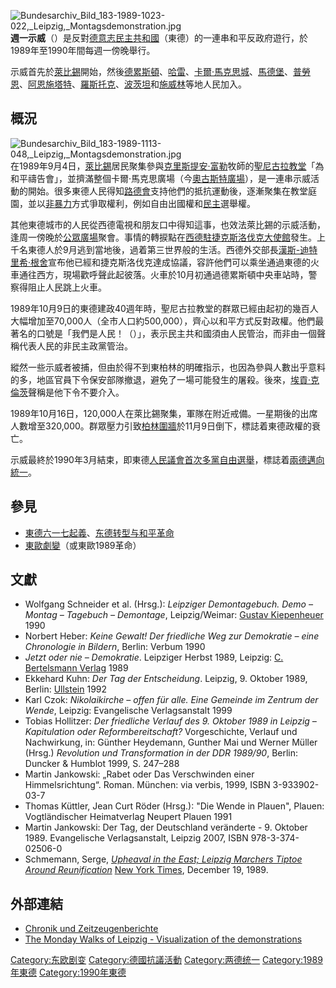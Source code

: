 [[File:Bundesarchiv_Bild_183-1989-1023-022,_Leipzig,_Montagsdemonstration.jpg|thumb]]
'''週一示威'''（{{lang-de|Montagsdemonstrationen}}）是反對[[德意志民主共和國|德意志民主共和國]]（東德）的一連串和平反政府遊行，於1989年至1990年間每週一傍晚舉行。

示威首先於[[萊比錫|萊比錫]]開始，然後[[德累斯頓|德累斯頓]]、[[哈雷|哈雷]]、[[凱姆尼茲|卡爾·馬克思城]]、[[馬德堡|馬德堡]]、[[普勞恩|普勞恩]]、[[阿恩施塔特|阿恩施塔特]]、[[羅斯托克|羅斯托克]]、[[波茨坦|波茨坦]]和[[施威林|施威林]]等地人民加入。

== 概況 ==
[[File:Bundesarchiv_Bild_183-1989-1113-048,_Leipzig,_Montagsdemonstration.jpg|thumb]]
在1989年9月4日，[[萊比錫|萊比錫]]居民聚集參與[[克里斯提安·富勒|克里斯提安·富勒]]牧師的[[聖尼古拉教堂_(萊比錫)|聖尼古拉教堂]]「為和平禱告會」，並擠滿整個卡爾·馬克思廣場（今[[奧古斯特廣場_(萊比錫)|奧古斯特廣場]]），是一連串示威活動的開始。很多東德人民得知[[路德會|路德會]]支持他們的抵抗運動後，逐漸聚集在教堂庭園，並以[[非暴力|非暴力]]方式爭取權利，例如自由出國權和[[民主|民主]]選舉權。

其他東德城市的人民從西德電視和朋友口中得知這事，也效法萊比錫的示威活動，逢周一傍晚於[[廣場|公眾廣場]]聚會。事情的轉捩點在[[德國駐捷克大使館|西德駐捷克斯洛伐克大使館]]發生。上千名東德人於9月逃到當地後，過着第三世界般的生活。西德外交部長[[漢斯-迪特里希·根舍|漢斯-迪特里希·根舍]]宣布他已經和捷克斯洛伐克達成協議，容許他們可以乘坐通過東德的火車通往西方，現場歡呼聲此起彼落。火車於10月初通過德累斯頓中央車站時，警察得阻止人民跳上火車。

1989年10月9日的東德建政40週年時，聖尼古拉教堂的群眾已經由起初的幾百人大幅增加至70,000人（全市人口約500,000），齊心以和平方式反對政權。他們最著名的口號是「我們是人民！（''{{lang|de|Wir sind das Volk!}}''）」，表示民主共和國須由人民管治，而非由一個聲稱代表人民的非民主政黨管治。

縱然一些示威者被捕，但由於得不到東柏林的明確指示，也因為參與人數出乎意料的多，地區官員下令保安部隊撤退，避免了一場可能發生的屠殺。後來，[[埃貢·克倫茨|埃貢·克倫茨]]聲稱是他下令不要介入。

1989年10月16日，120,000人在萊比錫聚集，軍隊在附近戒備。一星期後的出席人數增至320,000。群眾壓力引致[[柏林圍牆|柏林圍牆]]於11月9日倒下，標誌着東德政權的衰亡。

示威最終於1990年3月結束，即東德[[人民議會|人民議會]][[1990年東德大選|首次多黨自由選舉]]，標誌着[[兩德統一|兩德邁向統一]]。

==參見==
* [[東德六一七事件|東德六一七起義]]、[[东德转型与和平革命|东德转型与和平革命]]
* [[東歐劇變|東歐劇變]]（或東歐1989革命）

== 文獻 ==
* Wolfgang Schneider et al. (Hrsg.): ''Leipziger Demontagebuch. Demo – Montag – Tagebuch – Demontage'', Leipzig/Weimar: [[Gustav_Kiepenheuer|Gustav Kiepenheuer]] 1990
* Norbert Heber: ''Keine Gewalt! Der friedliche Weg zur Demokratie – eine Chronologie in Bildern'', Berlin: Verbum 1990
* ''Jetzt oder nie – Demokratie''. Leipziger Herbst 1989, Leipzig: [[C._Bertelsmann_Verlag|C. Bertelsmann Verlag]] 1989
* Ekkehard Kuhn: ''Der Tag der Entscheidung''. Leipzig, 9. Oktober 1989, Berlin: [[Ullstein_Verlag|Ullstein]] 1992
* Karl Czok: ''Nikolaikirche – offen für alle. Eine Gemeinde im Zentrum der Wende'', Leipzig: Evangelische Verlagsanstalt 1999
* Tobias Hollitzer: ''Der friedliche Verlauf des 9. Oktober 1989 in Leipzig – Kapitulation oder Reformbereitschaft?'' Vorgeschichte, Verlauf und Nachwirkung, in: Günther Heydemann, Gunther Mai und Werner Müller (Hrsg.) ''Revolution und Transformation in der DDR 1989/90'', Berlin: Duncker & Humblot 1999, S. 247–288
* Martin Jankowski: „Rabet oder Das Verschwinden einer Himmelsrichtung“. Roman. München: via verbis, 1999, ISBN 3-933902-03-7
* Thomas Küttler, Jean Curt Röder (Hrsg.): "Die Wende in Plauen", Plauen: Vogtländischer Heimatverlag Neupert Plauen 1991
* Martin Jankowski: Der Tag, der Deutschland veränderte - 9. Oktober 1989. Evangelische Verlagsanstalt, Leipzig 2007, ISBN 978-3-374-02506-0
* Schmemann, Serge, [http://query.nytimes.com/gst/fullpage.html?res=950DE5D91330F93AA25751C1A96F948260&sec=&spon=&pagewanted=all ''Upheaval in the East; Leipzig Marchers Tiptoe Around Reunification''] [[New_York_Times|New York Times]], December 19, 1989.

==外部連結==
* [http://www.chronikderwende.de/_/lexikon/glossar/glossar_jsp/key=montagsdemo.html Chronik und Zeitzeugenberichte] {{Wayback|url=http://www.chronikderwende.de/_/lexikon/glossar/glossar_jsp/key=montagsdemo.html |date=20071028114522 }}
* [http://avp-ptr.de/mondaywalks.html The Monday Walks of Leipzig - Visualization of the demonstrations] {{Wayback|url=http://avp-ptr.de/mondaywalks.html |date=20110718200943 }}
{{Fall of Communism}}
[[Category:东欧剧变|Category:东欧剧变]]
[[Category:德國抗議活動|Category:德國抗議活動]]
[[Category:两德统一|Category:两德统一]]
[[Category:1989年東德|Category:1989年東德]]
[[Category:1990年東德|Category:1990年東德]]